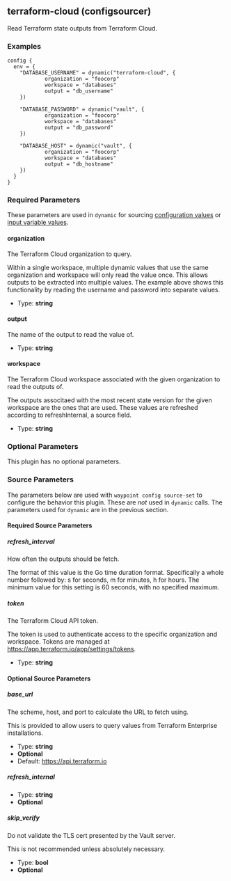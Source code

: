 ## terraform-cloud (configsourcer)

Read Terraform state outputs from Terraform Cloud.

### Examples

```hcl
config {
  env = {
    "DATABASE_USERNAME" = dynamic("terraform-cloud", {
			organization = "foocorp"
			workspace = "databases"
			output = "db_username"
    })

    "DATABASE_PASSWORD" = dynamic("vault", {
			organization = "foocorp"
			workspace = "databases"
			output = "db_password"
    })

    "DATABASE_HOST" = dynamic("vault", {
			organization = "foocorp"
			workspace = "databases"
			output = "db_hostname"
    })
  }
}
```

### Required Parameters

These parameters are used in `dynamic` for sourcing [configuration values](/docs/app-config/dynamic) or [input variable values](/docs/waypoint-hcl/variables/dynamic).

#### organization

The Terraform Cloud organization to query.

Within a single workspace, multiple dynamic values that use the same organization and workspace will only read the value once. This allows outputs to be extracted into multiple values. The example above shows this functionality by reading the username and password into separate values.

- Type: **string**

#### output

The name of the output to read the value of.

- Type: **string**

#### workspace

The Terraform Cloud workspace associated with the given organization to read the outputs of.

The outputs associtaed with the most recent state version for the given workspace are the ones that are used. These values are refreshed according to refreshInternal, a source field.

- Type: **string**

### Optional Parameters

This plugin has no optional parameters.

### Source Parameters

The parameters below are used with `waypoint config source-set` to configure
the behavior this plugin. These are _not_ used in `dynamic` calls. The
parameters used for `dynamic` are in the previous section.

#### Required Source Parameters

##### refresh_interval

How often the outputs should be fetch.

The format of this value is the Go time duration format. Specifically a whole number followed by: s for seconds, m for minutes, h for hours. The minimum value for this setting is 60 seconds, with no specified maximum.

##### token

The Terraform Cloud API token.

The token is used to authenticate access to the specific organization and workspace. Tokens are managed at https://app.terraform.io/app/settings/tokens.

- Type: **string**

#### Optional Source Parameters

##### base_url

The scheme, host, and port to calculate the URL to fetch using.

This is provided to allow users to query values from Terraform Enterprise installations.

- Type: **string**
- **Optional**
- Default: https://api.terraform.io

##### refresh_internal

- Type: **string**
- **Optional**

##### skip_verify

Do not validate the TLS cert presented by the Vault server.

This is not recommended unless absolutely necessary.

- Type: **bool**
- **Optional**
